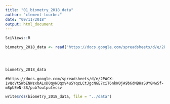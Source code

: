 ```yaml
---
title: "01_biometry_2018_data"
author: "clement-tourbez"
date: "09/11/2018"
output: html_document
---
```


```r
SciViews::R
```













```r
biometry_2018_data <- read("https://docs.google.com/spreadsheets/d/e/2PACX-1vQoVtSWbENWzxbALxD0qyNDqxV4uSYqzLCtJgcNGE7ciT6nkWOjA9b6dMBHaSUY8Nw5f-mSpUEeN-3S/pub?output=csv",type = "csv")




biometry_2018_data
```


```eval
#https://docs.google.com/spreadsheets/d/e/2PACX-1vQoVtSWbENWzxbALxD0qyNDqxV4uSYqzLCtJgcNGE7ciT6nkWOjA9b6dMBHaSUY8Nw5f-mSpUEeN-3S/pub?output=csv
```



```r
write$rds(biometry_2018_data, file = "../data")
```















